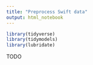 ```yaml
---
title: "Preprocess Swift data"
output: html_notebook
---
```


```r

library(tidyverse)
library(tidymodels)
library(lubridate)

```

TODO

